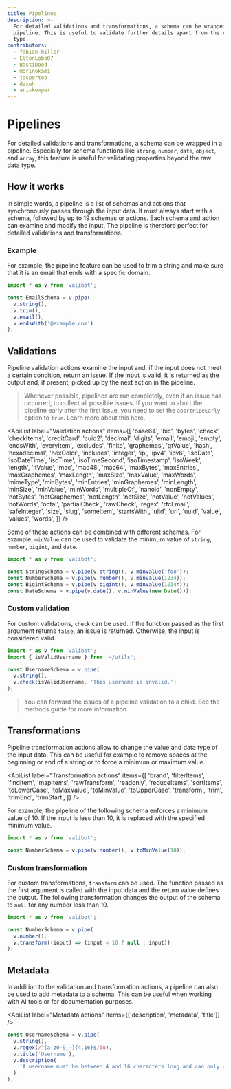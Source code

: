 ```yaml
---
title: Pipelines
description: >-
  For detailed validations and transformations, a schema can be wrapped in a
  pipeline. This is useful to validate further details apart from the raw data
  type.
contributors:
  - fabian-hiller
  - EltonLobo07
  - BastiDood
  - morinokami
  - jasperteo
  - daxeh
  - ariskemper
---
```



# Pipelines

For detailed validations and transformations, a schema can be wrapped in a pipeline. Especially for schema functions like <Link href="/api/string/">`string`</Link>, <Link href="/api/number/">`number`</Link>, <Link href="/api/date/">`date`</Link>, <Link href="/api/object/">`object`</Link>, and <Link href="/api/array/">`array`</Link>, this feature is useful for validating properties beyond the raw data type.

## How it works

In simple words, a pipeline is a list of schemas and actions that synchronously passes through the input data. It must always start with a schema, followed by up to 19 schemas or actions. Each schema and action can examine and modify the input. The pipeline is therefore perfect for detailed validations and transformations.

### Example

For example, the pipeline feature can be used to trim a string and make sure that it is an email that ends with a specific domain.

```ts
import * as v from 'valibot';

const EmailSchema = v.pipe(
  v.string(),
  v.trim(),
  v.email(),
  v.endsWith('@example.com')
);
```

## Validations

Pipeline validation actions examine the input and, if the input does not meet a certain condition, return an issue. If the input is valid, it is returned as the output and, if present, picked up by the next action in the pipeline.

> Whenever possible, pipelines are run completely, even if an issue has occurred, to collect all possible issues. If you want to abort the pipeline early after the first issue, you need to set the `abortPipeEarly` option to `true`. Learn more about this <Link href="/guides/parse-data/#configuration">here</Link>.

<ApiList
  label="Validation actions"
  items={[
    'base64',
    'bic',
    'bytes',
    'check',
    'checkItems',
    'creditCard',
    'cuid2',
    'decimal',
    'digits',
    'email',
    'emoji',
    'empty',
    'endsWith',
    'everyItem',
    'excludes',
    'finite',
    'graphemes',
    'gtValue',
    'hash',
    'hexadecimal',
    'hexColor',
    'includes',
    'integer',
    'ip',
    'ipv4',
    'ipv6',
    'isoDate',
    'isoDateTime',
    'isoTime',
    'isoTimeSecond',
    'isoTimestamp',
    'isoWeek',
    'length',
    'ltValue',
    'mac',
    'mac48',
    'mac64',
    'maxBytes',
    'maxEntries',
    'maxGraphemes',
    'maxLength',
    'maxSize',
    'maxValue',
    'maxWords',
    'mimeType',
    'minBytes',
    'minEntries',
    'minGraphemes',
    'minLength',
    'minSize',
    'minValue',
    'minWords',
    'multipleOf',
    'nanoid',
    'nonEmpty',
    'notBytes',
    'notGraphemes',
    'notLength',
    'notSize',
    'notValue',
    'notValues',
    'notWords',
    'octal',
    'partialCheck',
    'rawCheck',
    'regex',
    'rfcEmail',
    'safeInteger',
    'size',
    'slug',
    'someItem',
    'startsWith',
    'ulid',
    'url',
    'uuid',
    'value',
    'values',
    'words',
  ]}
/>

Some of these actions can be combined with different schemas. For example, <Link href="/api/minValue/">`minValue`</Link> can be used to validate the minimum value of <Link href="/api/string/">`string`</Link>, <Link href="/api/number/">`number`</Link>, <Link href="/api/bigint/">`bigint`</Link>, and <Link href="/api/date/">`date`</Link>.

```ts
import * as v from 'valibot';

const StringSchema = v.pipe(v.string(), v.minValue('foo'));
const NumberSchema = v.pipe(v.number(), v.minValue(1234));
const BigintSchema = v.pipe(v.bigint(), v.minValue(1234n));
const DateSchema = v.pipe(v.date(), v.minValue(new Date()));
```

### Custom validation

For custom validations, <Link href="/api/check/">`check`</Link> can be used. If the function passed as the first argument returns `false`, an issue is returned. Otherwise, the input is considered valid.

```ts
import * as v from 'valibot';
import { isValidUsername } from '~/utils';

const UsernameSchema = v.pipe(
  v.string(),
  v.check(isValidUsername, 'This username is invalid.')
);
```

> You can forward the issues of a pipeline validation to a child. See the <Link href="/guides/methods/#forward">methods</Link> guide for more information.

## Transformations

Pipeline transformation actions allow to change the value and data type of the input data. This can be useful for example to remove spaces at the beginning or end of a string or to force a minimum or maximum value.

<ApiList
  label="Transformation actions"
  items={[
    'brand',
    'filterItems',
    'findItem',
    'mapItems',
    'rawTransform',
    'readonly',
    'reduceItems',
    'sortItems',
    'toLowerCase',
    'toMaxValue',
    'toMinValue',
    'toUpperCase',
    'transform',
    'trim',
    'trimEnd',
    'trimStart',
  ]}
/>

For example, the pipeline of the following schema enforces a minimum value of 10. If the input is less than 10, it is replaced with the specified minimum value.

```ts
import * as v from 'valibot';

const NumberSchema = v.pipe(v.number(), v.toMinValue(10));
```

### Custom transformation

For custom transformations, <Link href="/api/transform/">`transform`</Link> can be used. The function passed as the first argument is called with the input data and the return value defines the output. The following transformation changes the output of the schema to `null` for any number less than 10.

```ts
import * as v from 'valibot';

const NumberSchema = v.pipe(
  v.number(),
  v.transform((input) => (input < 10 ? null : input))
);
```

## Metadata

In addition to the validation and transformation actions, a pipeline can also be used to add metadata to a schema. This can be useful when working with AI tools or for documentation purposes.

<ApiList
  label="Metadata actions"
  items={['description', 'metadata', 'title']}
/>

```ts
const UsernameSchema = v.pipe(
  v.string(),
  v.regex(/^[a-z0-9_-]{4,16}$/iu),
  v.title('Username'),
  v.description(
    'A username must be between 4 and 16 characters long and can only contain letters, numbers, underscores and hyphens.'
  )
);
```
